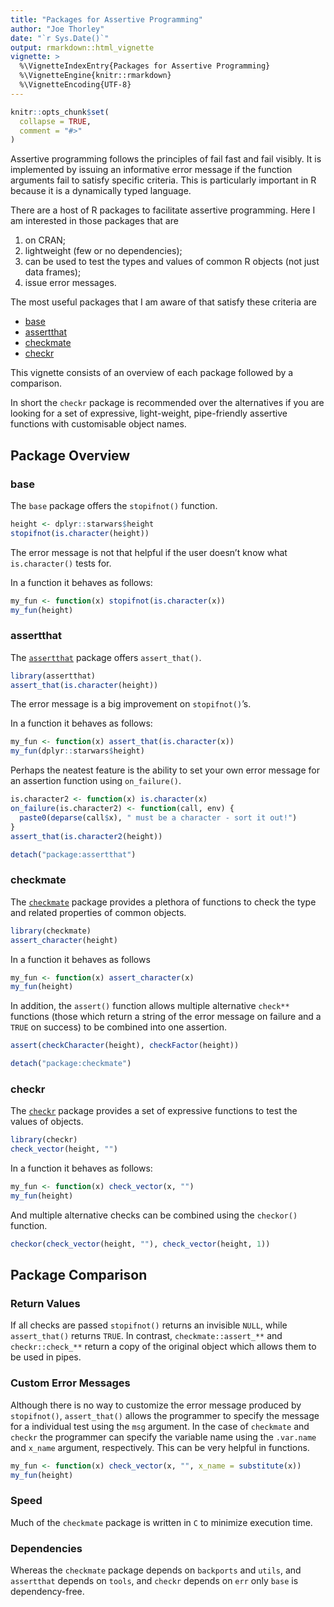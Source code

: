 ```yaml
---
title: "Packages for Assertive Programming"
author: "Joe Thorley"
date: "`r Sys.Date()`"
output: rmarkdown::html_vignette
vignette: >
  %\VignetteIndexEntry{Packages for Assertive Programming}
  %\VignetteEngine{knitr::rmarkdown}
  %\VignetteEncoding{UTF-8}
---
```


```r
knitr::opts_chunk$set(
  collapse = TRUE,
  comment = "#>"
)
```

Assertive programming follows the principles of fail fast and fail visibly.
It is implemented by issuing an informative error message if the function arguments fail to satisfy specific criteria.
This is particularly important in R because it is a dynamically typed language.

There are a host of R packages to facilitate assertive programming.
Here I am interested in those packages that are

1) on CRAN;
2) lightweight (few or no dependencies);
3) can be used to test the types and values of common R objects (not just data frames);
4) issue error messages.

The most useful packages that I am aware of that satisfy these criteria are

- [base](https://github.com/hadley/assertthat)
- [assertthat](https://github.com/hadley/assertthat)
- [checkmate](https://github.com/mllg/checkmate)
- [checkr](https://github.com/poissonconsulting/checkr)

This vignette consists of an overview of each package followed by a comparison.

In short the `checkr` package is recommended over the alternatives if you are looking for a set of expressive, light-weight, pipe-friendly assertive functions with customisable object names.

## Package Overview

### base

The `base` package offers the `stopifnot()` function.

```r
height <- dplyr::starwars$height
stopifnot(is.character(height))
```
The error message is not that helpful if the user doesn't know what `is.character()` tests for.

In a function it behaves as follows:
```r
my_fun <- function(x) stopifnot(is.character(x))
my_fun(height)
```

### assertthat

The [`assertthat`](https://github.com/hadley/assertthat) package offers `assert_that()`.
```r
library(assertthat)
assert_that(is.character(height))
```
The error message is a big improvement on `stopifnot()`'s.

In a function it behaves as follows:
```r
my_fun <- function(x) assert_that(is.character(x))
my_fun(dplyr::starwars$height)
```

Perhaps the neatest feature is the ability to set your own error message for an assertion function using `on_failure()`.
```r
is.character2 <- function(x) is.character(x)
on_failure(is.character2) <- function(call, env) {
  paste0(deparse(call$x), " must be a character - sort it out!")
}
assert_that(is.character2(height))
```

```r
detach("package:assertthat")
```

### checkmate

The [`checkmate`](https://github.com/mllg/checkmate) package provides a plethora of functions to check the type and related properties of common objects.

```r
library(checkmate)
assert_character(height)
```

In a function it behaves as follows
```r
my_fun <- function(x) assert_character(x)
my_fun(height)
```

In addition, the `assert()` function allows multiple alternative `check**` functions (those which return a string of the error message on failure and a `TRUE` on success) to be combined into one assertion.
```r
assert(checkCharacter(height), checkFactor(height))
```

```r
detach("package:checkmate")
```

### checkr

The [`checkr`](https://github.com/poissonconsulting/checkr) package provides a set of expressive functions to test the values of objects.

```r
library(checkr)
check_vector(height, "")
```

In a function it behaves as follows:
```r
my_fun <- function(x) check_vector(x, "")
my_fun(height)
```

And multiple alternative checks can be combined using the `checkor()` function.
```r
checkor(check_vector(height, ""), check_vector(height, 1))
```

## Package Comparison

### Return Values

If all checks are passed `stopifnot()` returns an invisible `NULL`,
while `assert_that()` returns `TRUE`.
In contrast, `checkmate::assert_**` and `checkr::check_**`
return a copy of the original object which allows them to be used in pipes.

### Custom Error Messages

Although there is no way to customize the error message produced by `stopifnot()`,
`assert_that()` allows the programmer to specify the message for a individual test using the `msg` argument.
In the case of `checkmate` and `checkr` the programmer can specify the variable name using the `.var.name` and `x_name` argument, respectively. This can be very helpful in functions.
```r
my_fun <- function(x) check_vector(x, "", x_name = substitute(x))
my_fun(height)
```

### Speed

Much of the `checkmate` package is written in `C` to minimize execution time.

### Dependencies

Whereas the `checkmate` package depends on `backports` and `utils`,
and `assertthat` depends on `tools`, and `checkr` depends on `err` only `base` is dependency-free.
